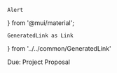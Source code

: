     Alert
} from '@mui/material';

    GeneratedLink as Link
} from '../../common/GeneratedLink'

<Alert severity='info'>
Due: <Link href='/assignments/project/#proposal'>Project Proposal</Link>
</Alert>
